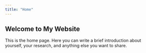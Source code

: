 ```yaml
---
title: "Home"
---
```


## Welcome to My Website

This is the home page. Here you can write a brief introduction about yourself, your research, and anything else you want to share.